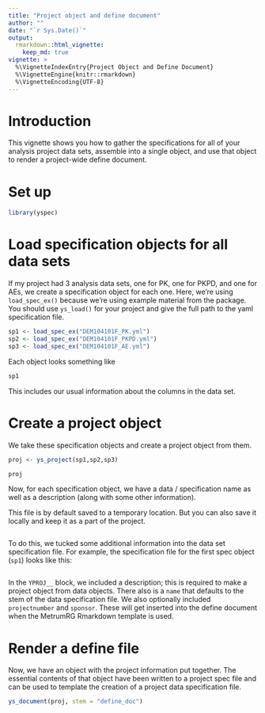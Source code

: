 ```yaml
---
title: "Project object and define document"
author: ""
date: "`r Sys.Date()`"
output: 
  rmarkdown::html_vignette: 
    keep_md: true
vignette: >
  %\VignetteIndexEntry{Project Object and Define Document}
  %\VignetteEngine{knitr::rmarkdown}
  %\VignetteEncoding{UTF-8}
---
```

# Introduction
This vignette shows you how to gather the specifications for all of your
analysis project data sets, assemble into a single object, and use that 
object to render a project-wide define document.

# Set up

```r
library(yspec)
```

# Load specification objects for all data sets

If my project had 3 analysis data sets, one for PK, one for PKPD, and one for 
AEs, we create a specification object for each one.  Here, we're using 
`load_spec_ex()` because we're using example material from the package.  You 
should use `ys_load()` for your project and give the full path to the 
yaml specification file. 

```r
sp1 <- load_spec_ex("DEM104101F_PK.yml")
sp2 <- load_spec_ex("DEM104101F_PKPD.yml")
sp3 <- load_spec_ex("DEM104101F_AE.yml")

```

Each object looks something like
```r
sp1
```

This includes our usual information about the columns in the data set. 


# Create a project object

We take these specification objects and create a 
project object from them. 
```r
proj <- ys_project(sp1,sp2,sp3)

proj

```

Now, for each specification object, we have a data / specification name as well 
as a description (along with some other information). 

This file is by default saved to a temporary location.  But you can also save 
it locally and keep it as a part of the project.

```yaml

```


To do this, we tucked some additional information into the data set 
specification file. For example, the specification file for the first spec 
object (`sp1`) looks like this:
```yaml

```

In the `YPROJ__` block, we included a description; this is required to make a 
project object from data objects. There also is a `name` that defaults to the 
stem of the data specification file.  We also optionally included `projectnumber` 
and `sponsor`.  These will get inserted into the define document when the 
MetrumRG Rmarkdown template is used.

# Render a define file
Now, we have an object with the project information put together.  The essential
contents of that object have been written to a project spec file and can 
be used to template the creation of a project data specification file.

```r
ys_document(proj, stem = "define_doc")
```





